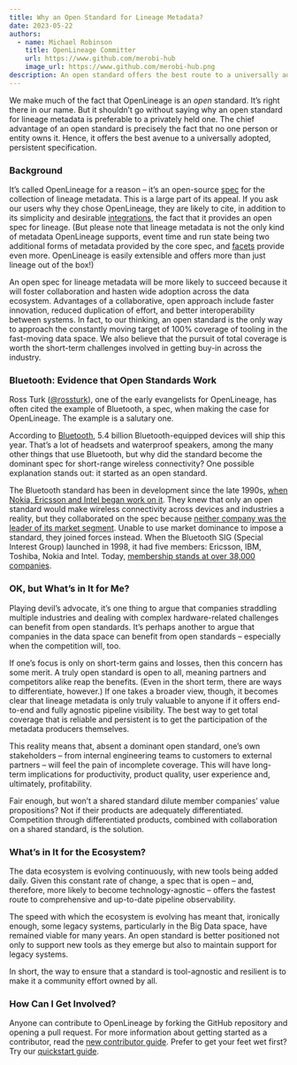 ```yaml
---
title: Why an Open Standard for Lineage Metadata?
date: 2023-05-22
authors: 
  - name: Michael Robinson
    title: OpenLineage Committer
    url: https://www.github.com/merobi-hub
    image_url: https://www.github.com/merobi-hub.png
description: An open standard offers the best route to a universally adopted, persistent metadata specification.
---
```


We make much of the fact that OpenLineage is an *open* standard. It’s right there in our name. But it shouldn’t go without saying why an open standard for lineage metadata is preferable to a privately held one. The chief advantage of an open standard is precisely the fact that no one person or entity owns it. Hence, it offers the best avenue to a universally adopted, persistent specification.

<!--truncate-->

### Background

It’s called OpenLineage for a reason – it’s an open-source [spec](https://github.com/OpenLineage/OpenLineage/blob/main/spec/OpenLineage.md) for the collection of lineage metadata. This is a large part of its appeal. If you ask our users why they chose OpenLineage, they are likely to cite, in addition to its simplicity and desirable [integrations](https://github.com/OpenLineage/OpenLineage/tree/main/integration), the fact that it provides an open spec for lineage. (But please note that lineage metadata is not the only kind of metadata OpenLineage supports, event time and run state being two additional forms of metadata provided by the core spec, and [facets](https://github.com/OpenLineage/OpenLineage/tree/main/spec/facets) provide even more. OpenLineage is easily extensible and offers more than just lineage out of the box!)

An open spec for lineage metadata will be more likely to succeed because it will foster collaboration and hasten wide adoption across the data ecosystem. Advantages of a collaborative, open approach include faster innovation, reduced duplication of effort, and better interoperability between systems. In fact, to our thinking, an open standard is the only way to approach the constantly moving target of 100% coverage of tooling in the fast-moving data space. We also believe that the pursuit of total coverage is worth the short-term challenges involved in getting buy-in across the industry.

### Bluetooth: Evidence that Open Standards Work

Ross Turk ([@rossturk](https://github.com/rossturk)), one of the early evangelists for OpenLineage, has often cited the example of Bluetooth, a spec, when making the case for OpenLineage. The example is a salutary one.

According to [Bluetooth](https://www.bluetooth.com/2023-market-update/), 5.4 billion Bluetooth-equipped devices will ship this year. That’s a lot of headsets and waterproof speakers, among the many other things that use Bluetooth, but why did the standard become the dominant spec for short-range wireless connectivity? One possible explanation stands out: it started as an open standard.

The Bluetooth standard has been in development since the late 1990s, [when Nokia, Ericsson and Intel began work on it](https://www.bluetooth.com/about-us/bluetooth-origin/). They knew that only an open standard would make wireless connectivity across devices and industries a reality, but they collaborated on the spec because [neither company was the leader of its market segment](https://en.wikipedia.org/wiki/Bluetooth). Unable to use market dominance to impose a standard, they joined forces instead. When the Bluetooth SIG (Special Interest Group) launched in 1998, it had five members: Ericsson, IBM, Toshiba, Nokia and Intel. Today, [membership stands at over 38,000 companies](https://www.bluetooth.com/about-us/).

### OK, but What’s in It for Me?

Playing devil’s advocate, it’s one thing to argue that companies straddling multiple industries and dealing with complex hardware-related challenges can benefit from open standards. It’s perhaps another to argue that companies in the data space can benefit from open standards – especially when the competition will, too.

If one’s focus is only on short-term gains and losses, then this concern has some merit. A truly open standard is open to all, meaning partners and competitors alike reap the benefits. (Even in the short term, there are ways to differentiate, however.) If one takes a broader view, though, it becomes clear that lineage metadata is only truly valuable to anyone if it offers end-to-end and fully agnostic pipeline visibility. The best way to get total coverage that is reliable and persistent is to get the participation of the metadata producers themselves. 

This reality means that, absent a dominant open standard, one’s own stakeholders – from internal engineering teams to customers to external partners – will feel the pain of incomplete coverage. This will have long-term implications for productivity, product quality, user experience and, ultimately, profitability. 

Fair enough, but won’t a shared standard dilute member companies’ value propositions? Not if their products are adequately differentiated. Competition through differentiated products, combined with collaboration on a shared standard, is the solution.

### What’s in It for the Ecosystem?

The data ecosystem is evolving continuously, with new tools being added daily. Given this constant rate of change, a spec that is open – and, therefore, more likely to become technology-agnostic – offers the fastest route to comprehensive and up-to-date pipeline observability.

The speed with which the ecosystem is evolving has meant that, ironically enough, some legacy systems, particularly in the Big Data space, have remained viable for many years. An open standard is better positioned not only to support new tools as they emerge but also to maintain support for legacy systems.

In short, the way to ensure that a standard is tool-agnostic and resilient is to make it a community effort owned by all.     

### How Can I Get Involved?

Anyone can contribute to OpenLineage by forking the GitHub repository and opening a pull request. For more information about getting started as a contributor, read the [new contributor guide](https://github.com/OpenLineage/OpenLineage/blob/main/CONTRIBUTING.md). Prefer to get your feet wet first? Try our [quickstart guide](https://openlineage.io/getting-started).